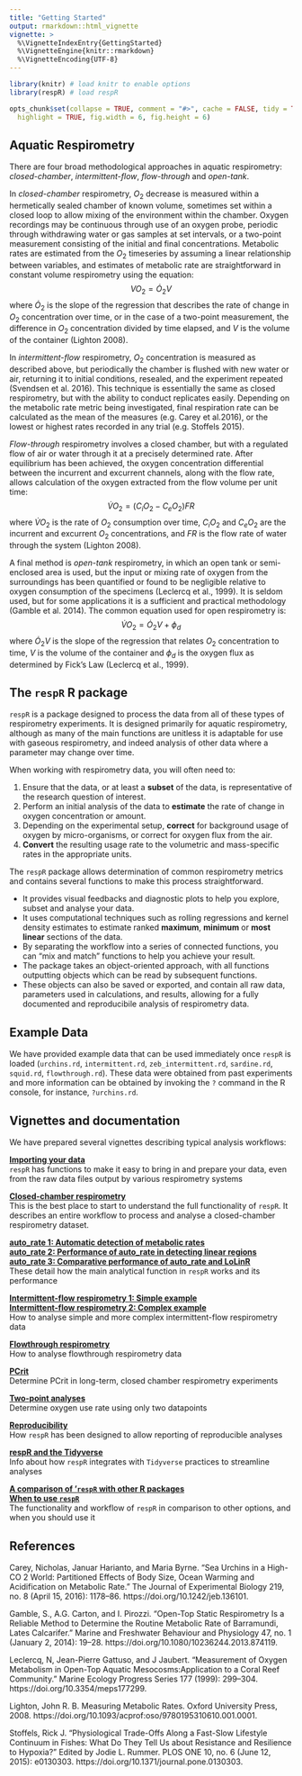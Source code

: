 ```yaml
---
title: "Getting Started"
output: rmarkdown::html_vignette
vignette: >
  %\VignetteIndexEntry{GettingStarted}
  %\VignetteEngine{knitr::rmarkdown}
  %\VignetteEncoding{UTF-8}
---
```


```r
library(knitr) # load knitr to enable options
library(respR) # load respR

opts_chunk$set(collapse = TRUE, comment = "#>", cache = FALSE, tidy = TRUE, 
  highlight = TRUE, fig.width = 6, fig.height = 6)
```

## Aquatic Respirometry

There are four broad methodological approaches in aquatic respirometry: *closed-chamber*, *intermittent-flow*, *flow-through* and *open-tank*. 

In *closed-chamber* respirometry, $O_2$ decrease is measured within a hermetically sealed chamber of known volume, sometimes set within a closed loop to allow mixing of the environment within the chamber. Oxygen recordings may be continuous through use of an oxygen probe, periodic through withdrawing water or gas samples at set intervals, or a two-point measurement consisting of the initial and final concentrations. Metabolic rates are estimated from the $O_2$ timeseries by assuming a linear relationship between variables, and estimates of metabolic rate are straightforward in constant volume respirometry using the equation: $$VO_2 = \dot O_2V$$ where $\dot O_2$ is the slope of the regression that describes the rate of change in $O_2$ concentration over time, or in the case of a two-point measurement, the difference in $O_2$ concentration divided by time elapsed, and $V$ is the volume of the container (Lighton 2008).

In *intermittent-flow* respirometry, $O_2$ concentration is measured as described above, but periodically the chamber is flushed with new water or air, returning it to initial conditions, resealed, and the experiment repeated (Svendsen et al. 2016). This technique is essentially the same as closed respirometry, but with the ability to conduct replicates easily. Depending on the metabolic rate metric being investigated, final respiration rate can be calculated as the mean of the measures (e.g. Carey et al.2016), or the lowest or highest rates recorded in any trial (e.g. Stoffels 2015).

*Flow-through* respirometry involves a closed chamber, but with a regulated flow of air or water through it at a precisely determined rate. After equilibrium has been achieved, the oxygen concentration differential between the incurrent and excurrent channels, along with the flow rate, allows calculation of the oxygen extracted from the flow volume per unit time: $$\dot{V}O_2 = (C_iO_2 - C_eO_2)FR$$ where $\dot{V}O_2$ is the rate of $O_2$ consumption over time, $C_iO_2$ and $C_eO_2$ are the incurrent and excurrent $O_2$ concentrations, and $FR$ is the flow rate of water through the system (Lighton 2008).

A final method is *open-tank* respirometry, in which an open tank or semi-enclosed area is used, but the input or mixing rate of oxygen from the surroundings has been quantified or found to be negligible relative to oxygen consumption of the specimens (Leclercq et al., 1999). It is seldom used, but for some applications it is a sufficient and practical methodology (Gamble et al. 2014). The common equation used for open respirometry is: $$\dot{V}O_2 = \dot O_2V + \phi_d$$ where $\dot O_2V$ is the slope of the regression that relates $O_2$ concentration to time, $V$ is the volume of the container and $\phi_d$ is the oxygen flux as determined by Fick's Law (Leclercq et al., 1999).


## The `respR` R package

`respR` is a package designed to process the data from all of these types of respirometry experiments. It is designed primarily for aquatic respirometry, although as many of the main functions are unitless it is adaptable for use with gaseous respirometry, and indeed analysis of other data where a parameter may change over time. 

When working with respirometry data, you will often need to:

1. Ensure that the data, or at least a **subset** of the data, is representative of the research question of interest.
2. Perform an initial analysis of the data to **estimate** the rate of change in oxygen concentration or amount.
3. Depending on the experimental setup, **correct** for background usage of oxygen by micro-organisms, or correct for oxygen flux from the air.
4. **Convert** the resulting usage rate to the volumetric and mass-specific rates in the appropriate units.

The `respR` package allows determination of common respirometry metrics and contains several functions to make this process straightforward.

- It provides visual feedbacks and diagnostic plots to help you explore, subset and analyse your data.
- It uses computational techniques such as rolling regressions and kernel density estimates to estimate ranked **maximum**, **minimum** or **most linear** sections of the data.
- By separating the workflow into a series of connected functions, you can "mix and match" functions to help you achieve your result.
- The package takes an object-oriented approach, with all functions outputting objects which can be read by subsequent functions.
- These objects can also be saved or exported, and contain all raw data, parameters used in calculations, and results, allowing for a fully documented and reproducibile analysis of respirometry data.

## Example Data

We have provided example data that can be used immediately once `respR` is loaded (`urchins.rd`, `intermittent.rd`, `zeb_intermittent.rd`, `sardine.rd`, `squid.rd`,  `flowthrough.rd`). These data were obtained from past experiments and more information can be obtained by invoking the `?` command in the R console, for instance, `?urchins.rd`. 

## Vignettes and documentation 

<!-- As well as through invoking the `?` command in R, documentation for the functions in `respR` can be found in the [Reference](https://januarharianto.github.io/respR/reference/index.html) link at the top of this page.  -->
<!-- In addition, we have prepared several vignettes describing typical analysis workflows found under **Articles**, or via these links: -->
We have prepared several vignettes describing typical analysis workflows:

**[Importing your data](LINK)**  
`respR` has functions to make it easy to bring in and prepare your data, even from the raw data files output by various respirometry systems

**[Closed-chamber respirometry](LINK)**  
This is the best place to start to understand the full functionality of `respR`. It describes an entire workflow to process and analyse a closed-chamber respirometry dataset.
  
**[auto_rate 1: Automatic detection of metabolic rates](LINK)**  
**[auto_rate 2: Performance of auto_rate in detecting linear regions](LINK)**  
**[auto_rate 3: Comparative performance of auto_rate and LoLinR](LINK)**  
These detail how the main analytical function in `respR` works and its performance

**[Intermittent-flow respirometry 1: Simple example](LINK)**  
**[Intermittent-flow respirometry 2: Complex example](LINK)**  
How to analyse simple and more complex intermittent-flow respirometry data

**[Flowthrough respirometry](LINK)**  
How to analyse flowthrough respirometry data 

**[PCrit](LINK)**  
Determine PCrit in long-term, closed chamber respirometry experiments

**[Two-point analyses](LINK)**  
Determine oxygen use rate using only two datapoints

**[Reproducibility](LINK)**  
How `respR` has been designed to allow reporting of reproducible analyses

**[respR and the Tidyverse](LINK)**  
Info about how `respR` integrates with `Tidyverse` practices to streamline analyses

**[A comparison of '`respR` with other R packages](LINK)**  
**[When to use `respR`](LINK)**  
The functionality and workflow of `respR` in comparison to other options, and when you should use it


## References

Carey, Nicholas, Januar Harianto, and Maria Byrne. “Sea Urchins in a High-CO 2 World: Partitioned Effects of Body Size, Ocean Warming and Acidification on Metabolic Rate.” The Journal of Experimental Biology 219, no. 8 (April 15, 2016): 1178–86. https://doi.org/10.1242/jeb.136101.

Gamble, S., A.G. Carton, and I. Pirozzi. “Open-Top Static Respirometry Is a Reliable Method to Determine the Routine Metabolic Rate of Barramundi, Lates Calcarifer.” Marine and Freshwater Behaviour and Physiology 47, no. 1 (January 2, 2014): 19–28. https://doi.org/10.1080/10236244.2013.874119.

Leclercq, N, Jean-Pierre Gattuso, and J Jaubert. “Measurement of Oxygen Metabolism in Open-Top Aquatic Mesocosms:Application to a Coral Reef Community.” Marine Ecology Progress Series 177 (1999): 299–304. https://doi.org/10.3354/meps177299.

Lighton, John R. B. Measuring Metabolic Rates. Oxford University Press, 2008. https://doi.org/10.1093/acprof:oso/9780195310610.001.0001.

Stoffels, Rick J. “Physiological Trade-Offs Along a Fast-Slow Lifestyle Continuum in Fishes: What Do They Tell Us about Resistance and Resilience to Hypoxia?” Edited by Jodie L. Rummer. PLOS ONE 10, no. 6 (June 12, 2015): e0130303. https://doi.org/10.1371/journal.pone.0130303.
